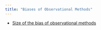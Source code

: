 ```yaml
---
title: "Biases of Observational Methods"
---
```


* [Size of the bias of observational methods](https://chabefer.github.io/SKAI_Bias_Observational_Methods/)
